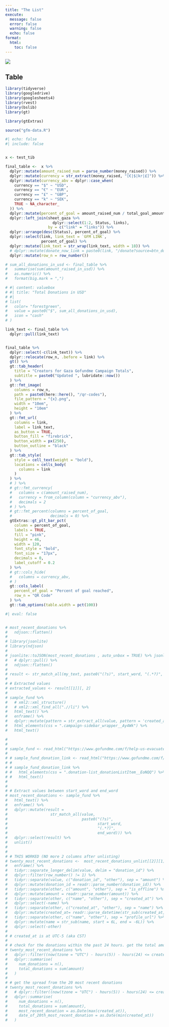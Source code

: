 ```yaml
---
title: "The List"
execute:
  message: false
  error: false
  warning: false
  echo: false
format: 
  html:
    toc: false
---
```


![](images/cfg-logo.png){fig-align="center"}

## Table

```r

library(tidyverse)
library(googledrive)
library(googlesheets4)
library(rvest)
library(bslib)
library(gt)

library(gtExtras)

```


```r

source("gfm-data.R")

```


```r

#| echo: false
#| include: false


x <- test_tib

final_table <-  x %>% 
  dplyr::mutate(amount_raised_num = parse_number(money_raised)) %>% 
  dplyr::mutate(currency = str_extract(money_raised, "[€|$|kr|£]")) %>% 
  dplyr::mutate(currency_abv = dplyr::case_when(
    currency == "$" ~ "USD",
    currency == "€" ~ "EUR",
    currency == "£" ~ "GBP",
    currency == "k" ~ "SEK",
    TRUE ~ NA_character_
  )) %>% 
  dplyr::mutate(percent_of_goal = amount_raised_num / total_goal_amount) %>% 
  dplyr::left_join(sheet_gaza %>% 
                     dplyr::select(1:2, Status, links),
                   by = c("link" = "links")) %>% 
  dplyr::arrange(desc(Status), percent_of_goal) %>%  
  dplyr::select(link, link_text = `GFM LINK`,
                percent_of_goal) %>% 
  dplyr::mutate(link_text = str_wrap(link_text, width = 18)) %>% 
  # dplyr::mutate(donate_now_link = paste0(link, "/donate?source=btn_donate")) %>% 
  dplyr::mutate(row_n = row_number())

# sum_all_donations_in_usd <- final_table %>%
#   summarise(sum(amount_raised_in_usd)) %>%
#   as.numeric() %>%
#   format(big.mark = ",")

```


```r
# #| content: valuebox
# #| title: "Total Donations in USD"
# #| 
# list(
#   color= "forestgreen",
#   value = paste0("$", sum_all_donations_in_usd),
#   icon = "cash"
# )
```




```r


link_text <- final_table %>% 
  dplyr::pull(link_text)


final_table %>% 
  dplyr::select(-c(link_text)) %>% 
  dplyr::relocate(row_n, .before = link) %>% 
  gt() %>% 
  gt::tab_header(
    title = "Creators for Gaza Gofundme Campaign Totals",
    subtitle = paste0("Updated ", lubridate::now())
  ) %>% 
  gt::fmt_image(
    columns = row_n,
    path = paste0(here::here(), "/qr-codes"),
    file_pattern = "{x}.png",
    width = "10em",
    height = "10em"
  ) %>% 
  gt::fmt_url(
    columns = link, 
    label = link_text,
    as_button = TRUE,
    button_fill = "firebrick",
    button_width = px(250),
    button_outline = "black"
  ) %>% 
  gt::tab_style(
    style = cell_text(weight = "bold"),
    locations = cells_body(
      columns = link
    )
  ) %>% 
  # ) %>% 
  # gt::fmt_currency(
  #   columns = c(amount_raised_num),
  #   currency = from_column(column = "currency_abv"),
  #   decimals = 2
  # ) %>% 
  # gt::fmt_percent(columns = percent_of_goal,
  #                 decimals = 0) %>%
  gtExtras::gt_plt_bar_pct(
    column = percent_of_goal,
    labels = TRUE,
    fill = "pink",
    height = 46,
    width = 120,
    font_style = "bold",
    font_size = "17px",
    decimals = 0,
    label_cutoff = 0.2
  ) %>%   
  # gt::cols_hide(
  #   columns = currency_abv,
  # )
  gt::cols_label(
    percent_of_goal = "Percent of goal reached",
    row_n = "QR Code"
  ) %>% 
  gt::tab_options(table.width = pct(100))  


```

```r
#| eval: false


# most_recent_donations %>% 
#   ndjson::flatten()
# 
# library(jsonlite)
# library(ndjson)
# 
# jsonlite::toJSON(most_recent_donations , auto_unbox = TRUE) %>% jsonlite::prettify() %>% 
#   # dplyr::pull() %>% 
#   ndjson::flatten()
# 
# result <- str_match_all(my_text, paste0("(?s)", start_word, "(.*?)", end_word))
# 
# # Extracted values
# extracted_values <- result[[1]][, 2]
# 
# sample_fund %>% 
#   # xml2::xml_structure()
#   # xml2::xml_find_all(".//li") %>% 
#   html_text() %>% 
#   enframe() %>% 
#   dplyr::mutate(pattern = str_extract_all(value, pattern = 'created_at\\\":\\\".....'))
#   html_elements(css = ".campaign-sidebar_wrapper__Ay4Wk") %>% 
#   html_text()

# 
# 
# sample_fund <- read_html("https://www.gofundme.com/f/help-us-evacuate-and-receive-a-better-education")
# 
# # sample_fund_donation_link <- read_html("https://www.gofundme.com/f/help-zeyad-and-his-family-to-evacuate-gaza?modal=donations&tab=all")
# # 
# # sample_fund_donation_link %>% 
# #   html_elements(css = ".donation-list_donationListItem__EoNQQ") %>% 
# #   html_text()
# 
# 
# # Extract values between start_word and end_word
# most_recent_donations <- sample_fund %>% 
#   html_text() %>% 
#   enframe() %>% 
#   dplyr::mutate(result = 
#                   str_match_all(value, 
#                                 paste0("(?s)",
#                                        start_word, 
#                                        "(.*?)", 
#                                        end_word))) %>% 
#   dplyr::select(result) %>% 
#   unlist()   
# 
# 
# # THIS WORKED (NO more 2 columns after unlisting)
# twenty_most_recent_donations <-  most_recent_donations_unlist[[2]][1] %>% 
#   enframe() %>% 
#   tidyr::separate_longer_delim(value, delim = "donation_id") %>% 
#   dplyr::filter(row_number() != 1) %>% 
#   tidyr::separate(value, c("donation_id", "other"), sep = "amount") %>% 
#   dplyr::mutate(donation_id = readr::parse_number(donation_id)) %>% 
#   tidyr::separate(other, c("amount", "other"), sep = "is_offline") %>% 
#   dplyr::mutate(amount = readr::parse_number(amount)) %>%   
#   tidyr::separate(other, c("name", "other"), sep = "created_at") %>% 
#   dplyr::select(-name) %>% 
#   tidyr::separate(other, c("created_at", "other"), sep = "name") %>%   
#   dplyr::mutate(created_at= readr::parse_datetime(str_sub(created_at, start = 6L, end = -12L))) %>% 
#   tidyr::separate(other, c("name", "other"), sep = "profile_url") %>%   
#   dplyr::mutate(name = str_sub(name, start = 6L, end = -6L)) %>% 
#   dplyr::select(-other) 
# 
# # created_at is at UTC-5 (aka CST)
# 
# # check for the donations within the past 24 hours. get the total amount and number of donations to show for each fun
# twenty_most_recent_donations %>% 
#   dplyr::filter((now(tzone = "UTC") - hours(5)) - hours(24) <= created_at) %>% 
#   dplyr::summarise(
#     num_donations = n(),
#     total_donations = sum(amount)
#   )
# 
# # get the spread from the 20 most recent donations
# twenty_most_recent_donations %>% 
#   # dplyr::filter((now(tzone = "UTC") - hours(5)) - hours(24) <= created_at) %>% 
#   dplyr::summarise(
#     num_donations = n(),
#     total_donations = sum(amount),
#     most_recent_donation = as.Date(max(created_at)),
#     date_of_20th_most_recent_donation = as.Date(min(created_at))
#   )



```


